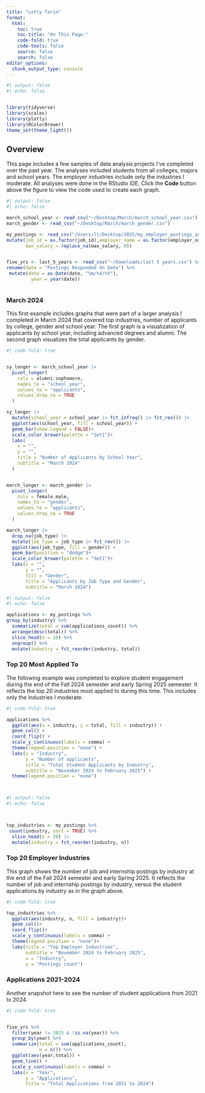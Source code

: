 ```yaml
---
title: "Letty Tarin"
format: 
  html:
    toc: true
    toc-title: "On This Page:"
    code-fold: true
    code-tools: false
    source: false
    search: false
editor_options: 
  chunk_output_type: console
---
```


```r
#| output: false
#| echo: false


library(tidyverse)
library(scales)
library(plotly)
library(RColorBrewer)
theme_set(theme_light())
```


## Overview

This page includes a few samples of data analysis projects I've completed over the past year. The analyses included students from all colleges, majors and school years. The employer industries include only the industries I moderate. All analyses were done in the RStudio IDE. Click the **Code** button above the figure to view the code used to create each graph.


```r
#| output: false
#| echo: false

march_school_year <- read_csv("~/Desktop/March/march_school_year.csv")
march_gender <- read_csv("~/Desktop/March/march_gender.csv")

my_postings <- read_csv("/Users/lt/Desktop/2025/my_employer_postings_and_applications_nov_to_feb17.csv") %>% 
mutate(job_id = as.factor(job_id),employer_name = as.factor(employer_name), industry = as.factor(industry), 
       max_salary = replace_na(max_salary, 0))


five_yrs <- last_5_years <- read_csv("~/Downloads/last 5 years.csv") %>% 
rename(date = "Postings Responded On Date") %>% 
 mutate(date = as.Date(date, "%m/%d/%Y"),
         year = year(date))



```

### March 2024

This first example includes graphs that were part of a larger analysis I completed in March 2024 that covered top industries, number of applicants by college, gender and school year. The first graph is a visualization of applicants by school year, including advanced degrees and alumni. The second graph visualizes the total applicants by gender.

```r
#| code-fold: true


sy_longer <- march_school_year |> 
  pivot_longer(
    cols = alumni:sophomore,
    names_to = "school_year",
    values_to = "applicants",
    values_drop_na = TRUE
  )

sy_longer |> 
  mutate(school_year = school_year |> fct_infreq() |> fct_rev()) |> 
  ggplot(aes(school_year, fill = school_year)) +
  geom_bar(show.legend = FALSE)+
  scale_color_brewer(palette = "Set1")+
  labs(
    x = "",
    y = "",
    title = "Number of Applicants by School Year",
    subtitle = "March 2024"
  )


march_longer <- march_gender |> 
  pivot_longer(
    cols = female:male,
    names_to = "gender",
    values_to = "applicants",
    values_drop_na = TRUE
  )

march_longer |> 
  drop_na(job_type) |> 
  mutate(job_type = job_type |> fct_rev()) |> 
  ggplot(aes(job_type, fill = gender)) +
  geom_bar(position = "dodge")+
  scale_color_brewer(palette = "Set1")+
  labs(x = "",
       y = "",
       fill = "Gender",
       title = "Applicants by Job Type and Gender", 
       subtitle = "March 2024")

```

```r
#| output: false
#| echo: false

applications <- my_postings %>% 
group_by(industry) %>%  
  summarize(total = sum(applications_count)) %>% 
  arrange(desc(total)) %>% 
  slice_head(n = 20) %>% 
  ungroup() %>% 
  mutate(industry = fct_reorder(industry, total)) 

```


### Top 20 Most Applied To
The following example was completed to explore student engagement during the end of the Fall 2024 semester and early Spring 2025 semester. It reflects the top 20 industries most applied to during this time. This includes only the industries I moderate. 
```r
#| code-fold: true

applications %>% 
  ggplot(aes(x = industry, y = total, fill = industry)) +
  geom_col() +
  coord_flip() +
  scale_y_continuous(labels = comma) +
  theme(legend.position = "none") +
  labs(x = "Industry",
       y = "Number of applicants",
       title = "Total Student Applicants by Industry",
       subtitle = "November 2024 to February 2025") +
  theme(legend.position = "none")




```

```r
#| output: false
#| echo: false



top_industries <- my_postings %>% 
 count(industry, sort = TRUE) %>% 
  slice_head(n = 20) |> 
  mutate(industry = fct_reorder(industry, n))


```

### Top 20 Employer Industries
This graph shows the number of job and internship postings by industry at the end of the Fall 2024 semester and early Spring 2025. It reflects the number of job and internship postings by industry, versus the student applications by industry as in the graph above. 

```r
#| code-fold: true

top_industries %>% 
  ggplot(aes(industry, n, fill = industry))+
  geom_col()+
  coord_flip()+
  scale_y_continuous(labels = comma) +
  theme(legend.position = "none")+
  labs(title = "Top Employer Industries",
       subtitle = "November 2024 to February 2025", 
       x = "Industry",
       y = "Postings count")

```

### Applications 2021-2024
Another snapshot here to see the number of student applications from 2021 to 2024.

```r
#| code-fold: true


five_yrs %>% 
  filter(year != 2025 & !is.na(year)) %>% 
  group_by(year) %>% 
  summarize(total = sum(applications_count),
            n = n()) %>% 
  ggplot(aes(year,total)) +
  geom_line() +
  scale_y_continuous(labels = comma) +
  labs(x = "Year",
       y = "Applications",
       title = "Total Applications from 2021 to 2024")


```